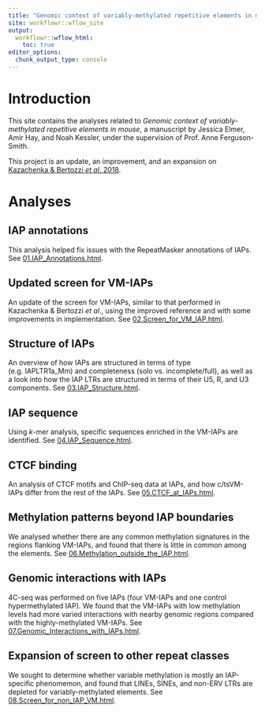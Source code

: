 ```yaml
---
title: "Genomic context of variably-methylated repetitive elements in mouse"
site: workflowr::wflow_site
output:
  workflowr::wflow_html:
    toc: true
editor_options:
  chunk_output_type: console
---
```


# Introduction

This site contains the analyses related to _Genomic context of variably-methylated repetitive elements in mouse_, a manuscript by Jessica Elmer, Amir Hay, and Noah Kessler, under the supervision of Prof. Anne Ferguson-Smith.

This project is an update, an improvement, and an expansion on [Kazachenka & Bertozzi _et al_. 2018](https://doi.org/10.1016/j.cell.2018.09.043).

# Analyses

## IAP annotations

This analysis helped fix issues with the RepeatMasker annotations of IAPs.
See [01.IAP_Annotations.html](01.IAP_Annotations.html).

## Updated screen for VM-IAPs

An update of the screen for VM-IAPs, similar to that performed in Kazachenka & Bertozzi _et al_., using the improved reference and with some improvements in implementation.
See [02.Screen_for_VM_IAP.html](02.Screen_for_VM_IAP.html).

## Structure of IAPs

An overview of how IAPs are structured in terms of type (e.g. IAPLTR1a_Mm) and completeness (solo vs. incomplete/full), as well as a look into how the IAP LTRs are structured in terms of their U5, R, and U3 components.
See [03.IAP_Structure.html](03.IAP_Structure.html).

## IAP sequence

Using _k_-mer analysis, specific sequences enriched in the VM-IAPs are identified.
See [04.IAP_Sequence.html](04.IAP_Sequence.html).

## CTCF binding

An analysis of CTCF motifs and ChIP-seq data at IAPs, and how c/tsVM-IAPs differ from the rest of the IAPs.
See [05.CTCF_at_IAPs.html](05.CTCF_at_IAPs.html).

## Methylation patterns beyond IAP boundaries

We analysed whether there are any common methylation signatures in the regions flanking VM-IAPs, and found that there is little in common among the elements.
See [06.Methylation_outside_the_IAP.html](06.Methylation_outside_the_IAP.html).

## Genomic interactions with IAPs

4C-seq was performed on five IAPs (four VM-IAPs and one control hypermethylated IAP).
We found that the VM-IAPs with low methylation levels had more varied interactions with nearby genomic regions compared with the highly-methylated VM-IAPs.
See [07.Genomic_Interactions_with_IAPs.html](07.Genomic_Interactions_with_IAPs.html).

## Expansion of screen to other repeat classes

We sought to determine whether variable methylation is mostly an IAP-specific phenomemon, and found that LINEs, SINEs, and non-ERV LTRs are depleted for variably-methylated elements.
See [08.Screen_for_non_IAP_VM.html](08.Screen_for_non_IAP_VM.html).

